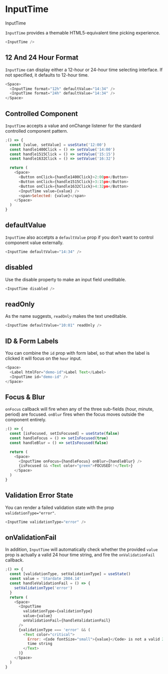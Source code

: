 
<Meta component={InputTime} title="Docs/Components/Inputs/InputTime" />

# InputTime

<ImportMessage packageName="components-date">InputTime</ImportMessage>

`InputTime` provides a themable HTML5-equivalent time picking experience.

```js
<InputTime />
```

## 12 And 24 Hour Format

`InputTime` can display either a 12-hour or 24-hour time selecting interface. If not specified, it defaults to 12-hour time.

```js
<Space>
  <InputTime format="12h" defaultValue="14:34" />
  <InputTime format="24h" defaultValue="14:34" />
</Space>
```

## Controlled Component

`InputTime` accepts a value and onChange listener for the standard controlled component pattern.

```js
;() => {
  const [value, setValue] = useState('12:00')
  const handle1400Click = () => setValue('14:00')
  const handle1515Click = () => setValue('15:15')
  const handle1632Click = () => setValue('16:32')

  return (
    <Space>
      <Button onClick={handle1400Click}>2:00pm</Button>
      <Button onClick={handle1515Click}>3:15pm</Button>
      <Button onClick={handle1632Click}>4:32pm</Button>
      <InputTime value={value} />
      <span>Selected: {value}</span>
    </Space>
  )
}
```

## defaultValue

`InputTime` also accetpts a `defaultValue` prop if you don't want to control component value externally.

```js
<InputTime defaultValue="14:34" />
```

## disabled

Use the disable property to make an input field uneditable.

```js
<InputTime disabled />
```

## readOnly

As the name suggests, `readOnly` makes the text uneditable.

```js
<InputTime defaultValue="10:01" readOnly />
```

## ID & Form Labels

You can combine the `id` prop with form label, so that when the label is clicked it will focus on the `hour` input.

```js
<Space>
  <Label htmlFor="demo-id">Label Text</Label>
  <InputTime id="demo-id" />
</Space>
```

## Focus & Blur

`onFocus` callback will fire when any of the three sub-fields (hour, minute, period) are focused. `onBlur` fires when the focus moves outside the component entirely.

```js
;() => {
  const [isFocused, setIsFocused] = useState(false)
  const handleFocus = () => setIsFocused(true)
  const handleBlur = () => setIsFocused(false)

  return (
    <Space>
      <InputTime onFocus={handleFocus} onBlur={handleBlur} />
      {isFocused && <Text color="green">FOCUSED!!</Text>}
    </Space>
  )
}
```

## Validation Error State

You can render a failed validation state with the prop `validationType="error"`.

```js
<InputTime validationType="error" />
```

## onValidationFail

In addition, `InputTime` will automatically check whether the provided `value` prop is actually a valid 24 hour time string, and fire the `onValidationFail` callback.

```js
;() => {
  const [validationType, setValidationType] = useState()
  const value = 'Stardate 2004.14'
  const handleValidationFail = () => {
    setValidationType('error')
  }
  return (
    <Space>
      <InputTime
        validationType={validationType}
        value={value}
        onValidationFail={handleValidationFail}
      />
      {validationType === 'error' && (
        <Text color="critical">
          Error: <Code fontSize="small">{value}</Code> is not a valid 24-hour
          time string
        </Text>
      )}
    </Space>
  )
}
```
